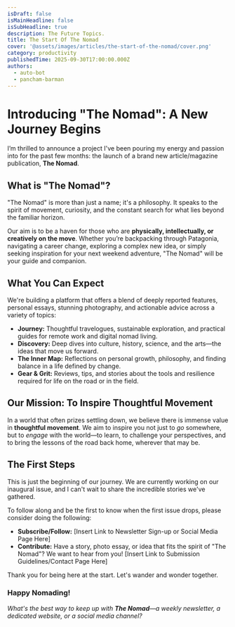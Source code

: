 ```yaml
---
isDraft: false
isMainHeadline: false
isSubHeadline: true
description: The Future Topics.
title: The Start Of The Nomad
cover: '@assets/images/articles/the-start-of-the-nomad/cover.png'
category: productivity
publishedTime: 2025-09-30T17:00:00.000Z
authors:
  - auto-bot
  - pancham-barman
---
```

# Introducing "The Nomad": A New Journey Begins

I’m thrilled to announce a project I've been pouring my energy and passion into for the past few months: the launch of a brand new article/magazine publication, **The Nomad**.

## What is "The Nomad"?

"The Nomad" is more than just a name; it's a philosophy. It speaks to the spirit of movement, curiosity, and the constant search for what lies beyond the familiar horizon.

Our aim is to be a haven for those who are **physically, intellectually, or creatively on the move**. Whether you’re backpacking through Patagonia, navigating a career change, exploring a complex new idea, or simply seeking inspiration for your next weekend adventure, "The Nomad" will be your guide and companion.

## What You Can Expect

We're building a platform that offers a blend of deeply reported features, personal essays, stunning photography, and actionable advice across a variety of topics:

* **Journey:** Thoughtful travelogues, sustainable exploration, and practical guides for remote work and digital nomad living.
* **Discovery:** Deep dives into culture, history, science, and the arts—the ideas that move us forward.
* **The Inner Map:** Reflections on personal growth, philosophy, and finding balance in a life defined by change.
* **Gear & Grit:** Reviews, tips, and stories about the tools and resilience required for life on the road or in the field.

## Our Mission: To Inspire Thoughtful Movement

In a world that often prizes settling down, we believe there is immense value in **thoughtful movement**. We aim to inspire you not just to *go* somewhere, but to *engage* with the world—to learn, to challenge your perspectives, and to bring the lessons of the road back home, wherever that may be.

## The First Steps

This is just the beginning of our journey. We are currently working on our inaugural issue, and I can't wait to share the incredible stories we've gathered.

To follow along and be the first to know when the first issue drops, please consider doing the following:

* **Subscribe/Follow:** \[Insert Link to Newsletter Sign-up or Social Media Page Here]
* **Contribute:** Have a story, photo essay, or idea that fits the spirit of "The Nomad"? We want to hear from you! \[Insert Link to Submission Guidelines/Contact Page Here]

Thank you for being here at the start. Let's wander and wonder together.

### Happy Nomading!

*What's the best way to keep up with **The Nomad**—a weekly newsletter, a dedicated website, or a social media channel?*
